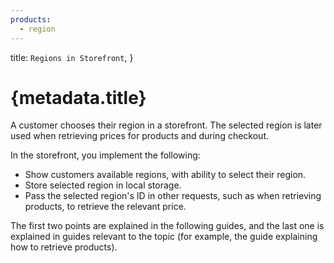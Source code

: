 ```yaml
---
products:
  - region
---
```



  title: `Regions in Storefront`,
}

# {metadata.title}

A customer chooses their region in a storefront. The selected region is later used when retrieving prices for products and during checkout.

In the storefront, you implement the following:

- Show customers available regions, with ability to select their region.
- Store selected region in local storage.
- Pass the selected region's ID in other requests, such as when retrieving products, to retrieve the relevant price.

The first two points are explained in the following guides, and the last one is explained in guides relevant to the topic (for example, the guide explaining how to retrieve products).

<ChildDocs type="item" onlyTopLevel={true} />